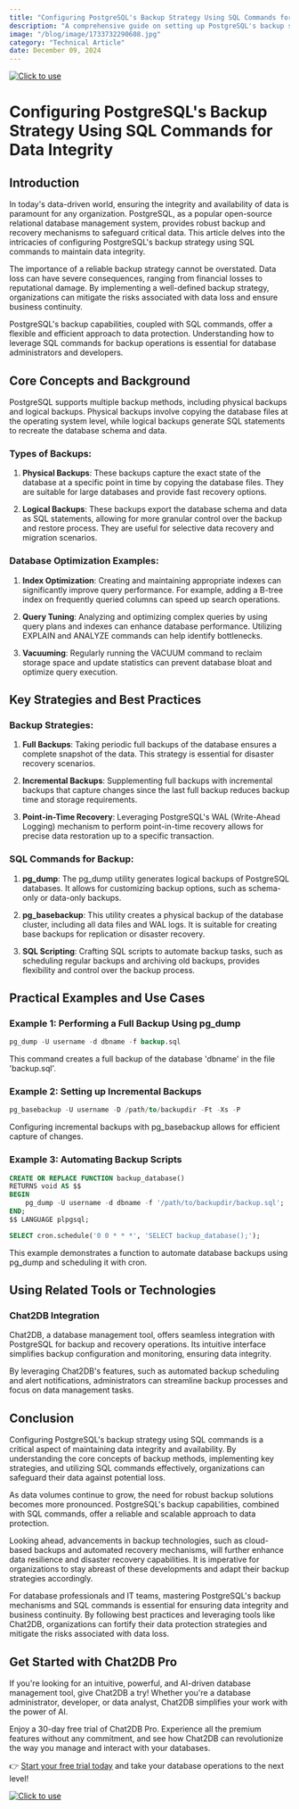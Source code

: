 ```yaml
---
title: "Configuring PostgreSQL's Backup Strategy Using SQL Commands for Data Integrity"
description: "A comprehensive guide on setting up PostgreSQL's backup strategy using SQL commands to ensure data integrity."
image: "/blog/image/1733732290608.jpg"
category: "Technical Article"
date: December 09, 2024
---
```

[![Click to use](/image/blog/bg/chat2db1.png)](https://app.chat2db.ai/)
# Configuring PostgreSQL's Backup Strategy Using SQL Commands for Data Integrity


<Authors date="December 09, 2024">
  <Author name="Jing" link="https://chat2db.ai" />
</Authors>

## Introduction

In today's data-driven world, ensuring the integrity and availability of data is paramount for any organization. PostgreSQL, as a popular open-source relational database management system, provides robust backup and recovery mechanisms to safeguard critical data. This article delves into the intricacies of configuring PostgreSQL's backup strategy using SQL commands to maintain data integrity.

The importance of a reliable backup strategy cannot be overstated. Data loss can have severe consequences, ranging from financial losses to reputational damage. By implementing a well-defined backup strategy, organizations can mitigate the risks associated with data loss and ensure business continuity.

PostgreSQL's backup capabilities, coupled with SQL commands, offer a flexible and efficient approach to data protection. Understanding how to leverage SQL commands for backup operations is essential for database administrators and developers.

## Core Concepts and Background

PostgreSQL supports multiple backup methods, including physical backups and logical backups. Physical backups involve copying the database files at the operating system level, while logical backups generate SQL statements to recreate the database schema and data.

### Types of Backups:
1. **Physical Backups**: These backups capture the exact state of the database at a specific point in time by copying the database files. They are suitable for large databases and provide fast recovery options.

2. **Logical Backups**: These backups export the database schema and data as SQL statements, allowing for more granular control over the backup and restore process. They are useful for selective data recovery and migration scenarios.

### Database Optimization Examples:
1. **Index Optimization**: Creating and maintaining appropriate indexes can significantly improve query performance. For example, adding a B-tree index on frequently queried columns can speed up search operations.

2. **Query Tuning**: Analyzing and optimizing complex queries by using query plans and indexes can enhance database performance. Utilizing EXPLAIN and ANALYZE commands can help identify bottlenecks.

3. **Vacuuming**: Regularly running the VACUUM command to reclaim storage space and update statistics can prevent database bloat and optimize query execution.

## Key Strategies and Best Practices

### Backup Strategies:
1. **Full Backups**: Taking periodic full backups of the database ensures a complete snapshot of the data. This strategy is essential for disaster recovery scenarios.

2. **Incremental Backups**: Supplementing full backups with incremental backups that capture changes since the last full backup reduces backup time and storage requirements.

3. **Point-in-Time Recovery**: Leveraging PostgreSQL's WAL (Write-Ahead Logging) mechanism to perform point-in-time recovery allows for precise data restoration up to a specific transaction.

### SQL Commands for Backup:
1. **pg_dump**: The pg_dump utility generates logical backups of PostgreSQL databases. It allows for customizing backup options, such as schema-only or data-only backups.

2. **pg_basebackup**: This utility creates a physical backup of the database cluster, including all data files and WAL logs. It is suitable for creating base backups for replication or disaster recovery.

3. **SQL Scripting**: Crafting SQL scripts to automate backup tasks, such as scheduling regular backups and archiving old backups, provides flexibility and control over the backup process.

## Practical Examples and Use Cases

### Example 1: Performing a Full Backup Using pg_dump
```sql
pg_dump -U username -d dbname -f backup.sql
```
This command creates a full backup of the database 'dbname' in the file 'backup.sql'.

### Example 2: Setting up Incremental Backups
```sql
pg_basebackup -U username -D /path/to/backupdir -Ft -Xs -P
```
Configuring incremental backups with pg_basebackup allows for efficient capture of changes.

### Example 3: Automating Backup Scripts
```sql
CREATE OR REPLACE FUNCTION backup_database()
RETURNS void AS $$
BEGIN
    pg_dump -U username -d dbname -f '/path/to/backupdir/backup.sql';
END;
$$ LANGUAGE plpgsql;

SELECT cron.schedule('0 0 * * *', 'SELECT backup_database();');
```
This example demonstrates a function to automate database backups using pg_dump and scheduling it with cron.

## Using Related Tools or Technologies

### Chat2DB Integration
Chat2DB, a database management tool, offers seamless integration with PostgreSQL for backup and recovery operations. Its intuitive interface simplifies backup configuration and monitoring, ensuring data integrity.

By leveraging Chat2DB's features, such as automated backup scheduling and alert notifications, administrators can streamline backup processes and focus on data management tasks.

## Conclusion

Configuring PostgreSQL's backup strategy using SQL commands is a critical aspect of maintaining data integrity and availability. By understanding the core concepts of backup methods, implementing key strategies, and utilizing SQL commands effectively, organizations can safeguard their data against potential loss.

As data volumes continue to grow, the need for robust backup solutions becomes more pronounced. PostgreSQL's backup capabilities, combined with SQL commands, offer a reliable and scalable approach to data protection.

Looking ahead, advancements in backup technologies, such as cloud-based backups and automated recovery mechanisms, will further enhance data resilience and disaster recovery capabilities. It is imperative for organizations to stay abreast of these developments and adapt their backup strategies accordingly.

For database professionals and IT teams, mastering PostgreSQL's backup mechanisms and SQL commands is essential for ensuring data integrity and business continuity. By following best practices and leveraging tools like Chat2DB, organizations can fortify their data protection strategies and mitigate the risks associated with data loss.


## Get Started with Chat2DB Pro

If you're looking for an intuitive, powerful, and AI-driven database management tool, give Chat2DB a try! Whether you're a database administrator, developer, or data analyst, Chat2DB simplifies your work with the power of AI.

Enjoy a 30-day free trial of Chat2DB Pro. Experience all the premium features without any commitment, and see how Chat2DB can revolutionize the way you manage and interact with your databases.

👉 [Start your free trial today](https://app.chat2db.ai/) and take your database operations to the next level!

[![Click to use](/image/blog/bg/chat2db.jpg)](https://app.chat2db.ai/)